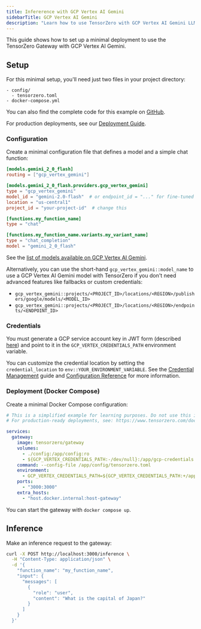 ```yaml
---
title: Infererence with GCP Vertex AI Gemini
sidebarTitle: GCP Vertex AI Gemini
description: "Learn how to use TensorZero with GCP Vertex AI Gemini LLMs: open-source gateway, observability, optimization, evaluations, and experimentation."
---
```


This guide shows how to set up a minimal deployment to use the TensorZero Gateway with GCP Vertex AI Gemini.

## Setup

For this minimal setup, you'll need just two files in your project directory:

```
- config/
  - tensorzero.toml
- docker-compose.yml
```

<Tip>

You can also find the complete code for this example on [GitHub](https://github.com/tensorzero/tensorzero/tree/main/examples/guides/providers/gcp-vertex-ai-gemini).

</Tip>

For production deployments, see our [Deployment Guide](/gateway/deployment/).

### Configuration

Create a minimal configuration file that defines a model and a simple chat function:

```toml title="config/tensorzero.toml"
[models.gemini_2_0_flash]
routing = ["gcp_vertex_gemini"]

[models.gemini_2_0_flash.providers.gcp_vertex_gemini]
type = "gcp_vertex_gemini"
model_id = "gemini-2.0-flash"  # or endpoint_id = "..." for fine-tuned models and custom endpoints
location = "us-central1"
project_id = "your-project-id"  # change this

[functions.my_function_name]
type = "chat"

[functions.my_function_name.variants.my_variant_name]
type = "chat_completion"
model = "gemini_2_0_flash"
```

See the [list of models available on GCP Vertex AI Gemini](https://cloud.google.com/vertex-ai/generative-ai/learn/model-versions).

Alternatively, you can use the short-hand `gcp_vertex_gemini::model_name` to use a GCP Vertex AI Gemini model with TensorZero if you don't need advanced features like fallbacks or custom credentials:

- `gcp_vertex_gemini::projects/<PROJECT_ID>/locations/<REGION>/publishers/google/models/<MODEL_ID>`
- `gcp_vertex_gemini::projects/<PROJECT_ID>/locations/<REGION>/endpoints/<ENDPOINT_ID>`

### Credentials

You must generate a GCP service account key in JWT form (described [here](https://cloud.google.com/authentication/provide-credentials-adc#service-account)) and point to it in the `GCP_VERTEX_CREDENTIALS_PATH` environment variable.

You can customize the credential location by setting the `credential_location` to `env::YOUR_ENVIRONMENT_VARIABLE`.
See the [Credential Management](/gateway/guides/credential-management/) guide and [Configuration Reference](/gateway/configuration-reference/) for more information.

### Deployment (Docker Compose)

Create a minimal Docker Compose configuration:

```yaml title="docker-compose.yml"
# This is a simplified example for learning purposes. Do not use this in production.
# For production-ready deployments, see: https://www.tensorzero.com/docs/gateway/deployment

services:
  gateway:
    image: tensorzero/gateway
    volumes:
      - ./config:/app/config:ro
      - ${GCP_VERTEX_CREDENTIALS_PATH:-/dev/null}:/app/gcp-credentials.json:ro
    command: --config-file /app/config/tensorzero.toml
    environment:
      - GCP_VERTEX_CREDENTIALS_PATH=${GCP_VERTEX_CREDENTIALS_PATH:+/app/gcp-credentials.json}
    ports:
      - "3000:3000"
    extra_hosts:
      - "host.docker.internal:host-gateway"
```

You can start the gateway with `docker compose up`.

## Inference

Make an inference request to the gateway:

```bash
curl -X POST http://localhost:3000/inference \
  -H "Content-Type: application/json" \
  -d '{
    "function_name": "my_function_name",
    "input": {
      "messages": [
        {
          "role": "user",
          "content": "What is the capital of Japan?"
        }
      ]
    }
  }'
```
